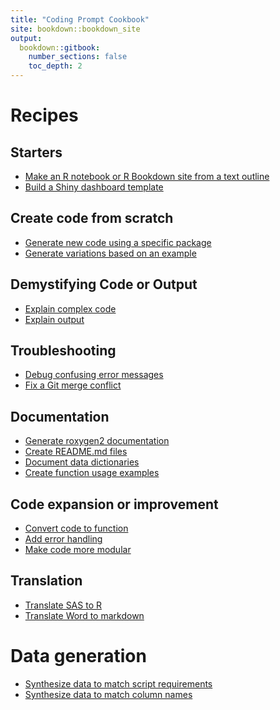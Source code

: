 ```yaml
---
title: "Coding Prompt Cookbook"
site: bookdown::bookdown_site
output: 
  bookdown::gitbook:
    number_sections: false
    toc_depth: 2
---
```


# Recipes {.unnumbered}

## Starters {#starters}
- [Make an R notebook or R Bookdown site from a text outline](#outline-to-r-doc)
- [Build a Shiny dashboard template](#shiny-dashboard)

## Create code from scratch {#scratch}
- [Generate new code using a specific package](#package-code)
- [Generate variations based on an example](#function-examples)

## Demystifying Code or Output {#demystify}
- [Explain complex code](#explain-chunk)
- [Explain output](#explain-stats)

## Troubleshooting {#troubleshoot}
- [Debug confusing error messages](#debug-error)
- [Fix a Git merge conflict](#git-merge)

## Documentation {#documentation}
- [Generate roxygen2 documentation](#roxygen2-doc)
- [Create README.md files](#readme)
- [Document data dictionaries](#data-dictionary)
- [Create function usage examples](#function-examples)

## Code expansion or improvement {#improve}
- [Convert code to function](#code-to-function)
- [Add error handling](#error-handling)
- [Make code more modular](#modular-code)

## Translation {#translate}
- [Translate SAS to R](#sas-to-r)
- [Translate Word to markdown](#word-to-markdown)

# Data generation {#generate}
- [Synthesize data to match script requirements](#synthesize-data)
- [Synthesize data to match column names](#column-synthesis)
